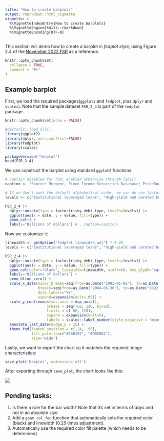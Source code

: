 ```yaml
---
title: "How to create barplots"
output: rmarkdown::html_vignette
vignette: >
  %\VignetteIndexEntry{How to create barplots}
  %\VignetteEngine{knitr::rmarkdown}
  %\VignetteEncoding{UTF-8}
---
```


This section will demo how to create a barplot in _fedplot style_, using Figure 2.4 of the [November 2022 FSR](https://www.federalreserve.gov/publications/files/financial-stability-report-20221104.pdf) as a reference.

```r
knitr::opts_chunk$set(
  collapse = TRUE,
  comment = "#>"
)
```


## Example barplot


First, we load the required packages(`ggplot2` and `fedplot`, plus `dplyr` and `scales`). Note that the sample dataset `FSR_2_4` is part of the `fedplot` package.

```r
knitr::opts_chunk$set(echo = FALSE)
```

```r
#devtools::load_all()
library(ggplot2)
library(dplyr, warn.conflict=FALSE)
library(fedplot)
library(scales)

packageVersion("fedplot")
head(FSR_2_4)
```

We can construct the barplot using standard `ggplot2` functions:

```r
# Caption disabled for FSR; enabled otherwise through labs()
caption <- "Source: Mergent, Fixed Income Securities Database; PitchBook Data, Leveraged Commentary & Data."

# If we don't want the default alphabetical order, we can do use factor() and a) use relevel() afterwards or specify the levels option.
levels <- c("Institutional leveraged loans", "High-yield and unrated bonds")

FSR_2_4 |>
  dplyr::mutate(type = factor(risky_debt_type, levels=levels)) |>
  ggplot(aes(x = date, y = value, fill=type)) +
  geom_col() +
  labs(y="Billions of dollars") # , caption=caption)
```

Now we customize it:


```r
linewidth <- getOption("fedplot.linewidth_adj") * 0.25
levels <- c("Institutional leveraged loans", "High-yield and unrated bonds")

FSR_2_4 |>
  dplyr::mutate(type = factor(risky_debt_type, levels=levels)) |>
  ggplot(aes(x = date, y = value, fill=type)) +
  geom_col(color="black", linewidth=linewidth, width=60, key_glyph="square") + # Width is in days
  labs(y="Billions of dollars") +
  geom_hline_zero() +
  scale_x_date(minor_breaks=seq(from=as.Date("2003-01-01"), to=as.Date("2023-01-01"), by="1 years"),
               breaks=seq(from=as.Date("2004-06-30"), to=as.Date("2022-06-30"), by="3 years"),
               date_labels="%Y",
               expand=expansion(mult=.05)) +
  scale_y_continuous(sec.axis = dup_axis(),
                   breaks = seq(-60, 120, by=20),
                   limits = c(-60, 120),
                   expand = expansion(mult=0),
                   labels = scales::label_number(style_negative = "minus")) +
  annotate_last_date(nudge_y = 15) +
  theme_fed(legend_position = c(.24, .95),
            fill_palette=c("#236192", "#DDCBA4"),
            size='wide')
```

Lastly, we want to export the chart so it matches the required image characteristics:

```r
save_plot('barplot', extension='all')
```

After exporting through `save_plot`, the chart looks like this:


![](barplot.png)



## Pending tasks:

1. Is there a rule for the bar width? Note that it's set in terms of _days_ and not in an absolute size.
1. Add a `geom_col_fed` function that automatically sets the required color (black) and linewidth (0.25 times adjustment).
1. Automatically use the required color fill palette (which needs to be determined).

